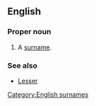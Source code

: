 ==English==

===Proper noun===
{{en-proper noun}}

# A [[surname]].

===See also===
* [[Lesser]]

[[Category:English surnames]]